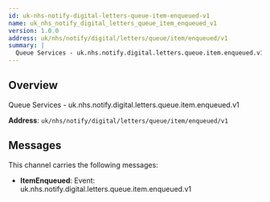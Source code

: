 ```yaml
---
id: uk-nhs-notify-digital-letters-queue-item-enqueued-v1
name: uk_nhs_notify_digital_letters_queue_item_enqueued_v1
version: 1.0.0
address: uk/nhs/notify/digital/letters/queue/item/enqueued/v1
summary: |
  Queue Services - uk.nhs.notify.digital.letters.queue.item.enqueued.v1
---
```


## Overview

Queue Services - uk.nhs.notify.digital.letters.queue.item.enqueued.v1

**Address**: `uk/nhs/notify/digital/letters/queue/item/enqueued/v1`

## Messages

This channel carries the following messages:

- **ItemEnqueued**: Event: uk.nhs.notify.digital.letters.queue.item.enqueued.v1
